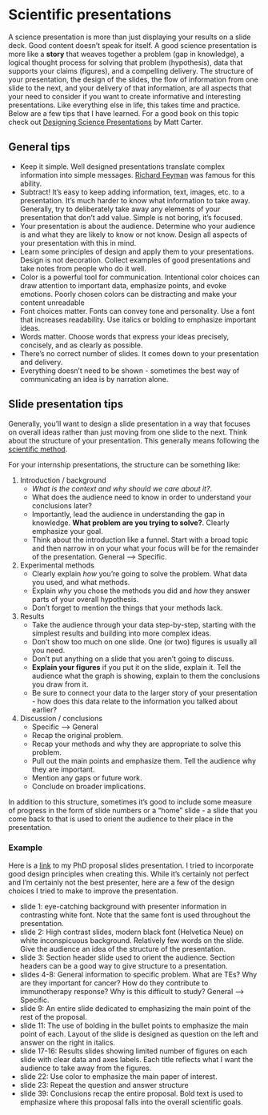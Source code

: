 # Scientific presentations {.unnumbered}

A science presentation is more than just displaying your results on a slide deck.
Good content doesn't speak for itself. A good science presentation is more like 
a **story** that weaves together a problem (gap in knowledge), a logical thought
process for solving that problem (hypothesis), data that supports your claims 
(figures), and a compelling delivery. The structure of your presentation, 
the design of the slides, the flow of information from one slide to the next, 
and your delivery of that information, are all aspects that your need to 
consider if you want to create informative and interesting presentations. Like 
everything else in life, this takes time and practice. Below are a few tips 
that I have learned. For a good book on this topic check out 
[Designing Science Presentations](https://shop.elsevier.com/books/designing-science-presentations/carter/978-0-12-815377-2) by Matt Carter. 

## General tips

- Keep it simple. Well designed presentations translate complex information 
into simple messages. [Richard Feyman](https://youtu.be/NM-zWTU7X-k?feature=shared) 
was famous for this ability.
- Subtract! It's easy to keep adding information, text, images, etc. to 
a presentation. It's much harder to know what information to take away. 
Generally, try to deliberately take away any elements of your presentation 
that don't add value. Simple is not boring, it's focused.
- Your presentation is about the audience. Determine who your audience is and
what they are likely to know or not know. Design all aspects of your 
presentation with this in mind.
- Learn some principles of design and apply them to your presentations. 
Design is not decoration. Collect examples of good presentations and take 
notes from people who do it well. 
- Color is a powerful tool for communication. Intentional color choices can 
draw attention to important data, emphasize points, and evoke emotions. Poorly
chosen colors can be distracting and make your content unreadable
- Font choices matter. Fonts can convey tone and personality. Use a font that 
increases readability. Use italics or bolding to emphasize important ideas. 
- Words matter. Choose words that express your ideas precisely, concisely, and
as clearly as possible.
- There's no correct number of slides. It comes down to your presentation and 
delivery. 
- Everything doesn't need to be shown - sometimes the best way of communicating
an idea is by narration alone.

## Slide presentation tips

Generally, you'll want to design a slide presentation in a way that focuses on
overall ideas rather than just moving from one slide to the next. Think about 
the structure of your presentation. This generally means following
the [scientific method](https://en.wikipedia.org/wiki/Scientific_method#Elements_of_inquiry).

For your internship presentations, the structure can be something like:

1. Introduction / background
    - *What is the context and why should we care about it?*.  
    - What does the audience need to know in order to understand your conclusions later?
    - Importantly, lead the audience in understanding the gap in knowledge. 
  **What problem are you trying to solve?**. Clearly emphasize your goal.
    - Think about the introduction like a funnel. Start with a broad topic and 
  then narrow in on your what your focus will be for the remainder of the 
  presentation. General --> Specific.
2. Experimental methods
    - Clearly explain *how* you're going to solve the problem. What data you used,
  and what methods.
    - Explain *why* you chose the methods you did and *how* they answer parts of your 
  overall hypothesis.
    - Don't forget to mention the things that your methods lack.
3. Results
    - Take the audience through your data step-by-step, starting with the simplest
  results and building into more complex ideas. 
    - Don't show too much on one slide. One (or two) figures is usually all you need.
    - Don't put anything on a slide that you aren't going to discuss.
    - **Explain your figures** if you put it on the slide, explain it. Tell the 
  audience what the graph is showing, explain to them the conclusions you draw from it.
    - Be sure to connect your data to the larger story of your presentation - how
  does this data relate to the information you talked about earlier?
4. Discussion / conclusions
    - Specific --> General
    - Recap the original problem. 
    - Recap your methods and why they are appropriate to solve this problem.
    - Pull out the main points and emphasize them. Tell the audience why they are important.
    - Mention any gaps or future work.
    - Conclude on broader implications.

In addition to this structure, sometimes it's good to include some measure of 
progress in the form of slide numbers or a "home" slide - a slide that you 
come back to that is used to orient the audience to their place in the 
presentation.

### Example

Here is a [link](https://docs.google.com/presentation/d/1Pj7XT_B7vLtgmpX4rpJ8JbC_w-LCB9Z68ccYkl_m7Vk/edit?usp=sharing) to my PhD proposal slides presentation. I tried to incorporate 
good design principles when creating this. While it's certainly not perfect and 
I'm certainly not the best presenter, here are a few of the design choices I 
tried to make to improve the presentation.

- slide 1: eye-catching background with presenter information in contrasting 
white font. Note that the same font is used throughout the presentation.
- slide 2: High contrast slides, modern black font (Helvetica Neue) on white 
inconspicuous background. Relatively few words on the slide. Give the audience 
an idea of the structure of the presentation.
- slide 3: Section header slide used to orient the audience. Section headers
can be a good way to give structure to a presentation.
- slides 4-8: General information to specific problem. What are TEs? Why are they 
important for cancer? How do they contribute to immunotherapy response? Why is 
this difficult to study? General --> Specific.
- slide 9: An entire slide dedicated to emphasizing the main point of the rest 
of the proposal.
- slide 11: The use of bolding in the bullet points to emphasize the main point 
of each. Layout of the slide is designed as question on the left and answer on 
the right in italics. 
- slide 17-16: Results slides showing limited number of figures on each slide
with clear data and axes labels. Each title reflects what I want the audience 
to take away from the figures. 
- slide 22: Use color to emphasize the main paper of interest. 
- slide 23: Repeat the question and answer structure
- slide 39: Conclusions recap the entire proposal. Bold text is used to 
emphasize where this proposal falls into the overall scientific goals.

